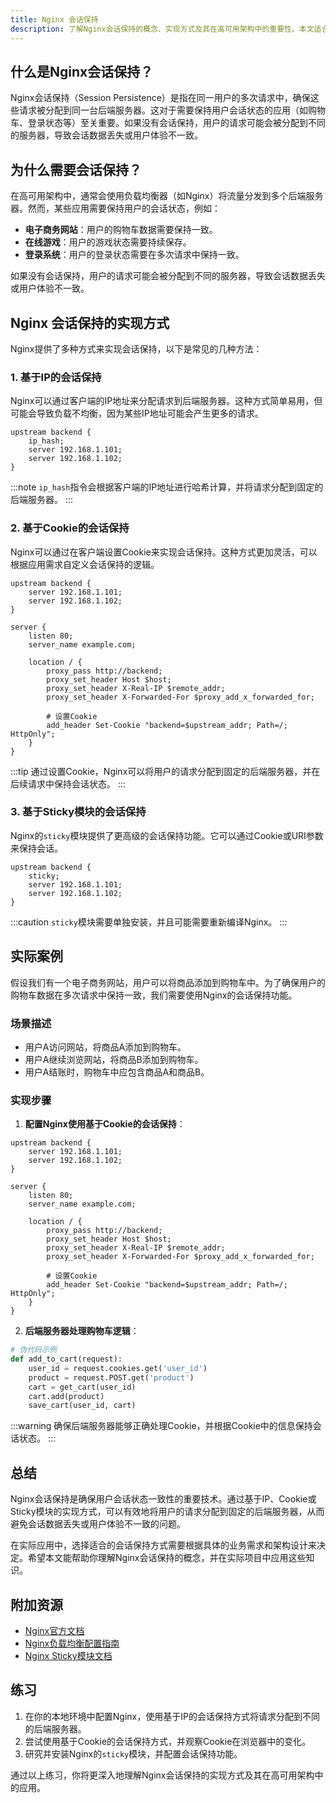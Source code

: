 ```yaml
---
title: Nginx 会话保持
description: 了解Nginx会话保持的概念、实现方式及其在高可用架构中的重要性。本文适合初学者，包含代码示例和实际案例。
---
```


## 什么是Nginx会话保持？

Nginx会话保持（Session Persistence）是指在同一用户的多次请求中，确保这些请求被分配到同一台后端服务器。这对于需要保持用户会话状态的应用（如购物车、登录状态等）至关重要。如果没有会话保持，用户的请求可能会被分配到不同的服务器，导致会话数据丢失或用户体验不一致。

## 为什么需要会话保持？

在高可用架构中，通常会使用负载均衡器（如Nginx）将流量分发到多个后端服务器。然而，某些应用需要保持用户的会话状态，例如：

- **电子商务网站**：用户的购物车数据需要保持一致。
- **在线游戏**：用户的游戏状态需要持续保存。
- **登录系统**：用户的登录状态需要在多次请求中保持一致。

如果没有会话保持，用户的请求可能会被分配到不同的服务器，导致会话数据丢失或用户体验不一致。

## Nginx 会话保持的实现方式

Nginx提供了多种方式来实现会话保持，以下是常见的几种方法：

### 1. 基于IP的会话保持

Nginx可以通过客户端的IP地址来分配请求到后端服务器。这种方式简单易用，但可能会导致负载不均衡，因为某些IP地址可能会产生更多的请求。

```nginx
upstream backend {
    ip_hash;
    server 192.168.1.101;
    server 192.168.1.102;
}
```

:::note
`ip_hash`指令会根据客户端的IP地址进行哈希计算，并将请求分配到固定的后端服务器。
:::

### 2. 基于Cookie的会话保持

Nginx可以通过在客户端设置Cookie来实现会话保持。这种方式更加灵活，可以根据应用需求自定义会话保持的逻辑。

```nginx
upstream backend {
    server 192.168.1.101;
    server 192.168.1.102;
}

server {
    listen 80;
    server_name example.com;

    location / {
        proxy_pass http://backend;
        proxy_set_header Host $host;
        proxy_set_header X-Real-IP $remote_addr;
        proxy_set_header X-Forwarded-For $proxy_add_x_forwarded_for;

        # 设置Cookie
        add_header Set-Cookie "backend=$upstream_addr; Path=/; HttpOnly";
    }
}
```

:::tip
通过设置Cookie，Nginx可以将用户的请求分配到固定的后端服务器，并在后续请求中保持会话状态。
:::

### 3. 基于Sticky模块的会话保持

Nginx的`sticky`模块提供了更高级的会话保持功能。它可以通过Cookie或URI参数来保持会话。

```nginx
upstream backend {
    sticky;
    server 192.168.1.101;
    server 192.168.1.102;
}
```

:::caution
`sticky`模块需要单独安装，并且可能需要重新编译Nginx。
:::

## 实际案例

假设我们有一个电子商务网站，用户可以将商品添加到购物车中。为了确保用户的购物车数据在多次请求中保持一致，我们需要使用Nginx的会话保持功能。

### 场景描述

- 用户A访问网站，将商品A添加到购物车。
- 用户A继续浏览网站，将商品B添加到购物车。
- 用户A结账时，购物车中应包含商品A和商品B。

### 实现步骤

1. **配置Nginx使用基于Cookie的会话保持**：

```nginx
upstream backend {
    server 192.168.1.101;
    server 192.168.1.102;
}

server {
    listen 80;
    server_name example.com;

    location / {
        proxy_pass http://backend;
        proxy_set_header Host $host;
        proxy_set_header X-Real-IP $remote_addr;
        proxy_set_header X-Forwarded-For $proxy_add_x_forwarded_for;

        # 设置Cookie
        add_header Set-Cookie "backend=$upstream_addr; Path=/; HttpOnly";
    }
}
```

2. **后端服务器处理购物车逻辑**：

```python
# 伪代码示例
def add_to_cart(request):
    user_id = request.cookies.get('user_id')
    product = request.POST.get('product')
    cart = get_cart(user_id)
    cart.add(product)
    save_cart(user_id, cart)
```

:::warning
确保后端服务器能够正确处理Cookie，并根据Cookie中的信息保持会话状态。
:::

## 总结

Nginx会话保持是确保用户会话状态一致性的重要技术。通过基于IP、Cookie或Sticky模块的实现方式，可以有效地将用户的请求分配到固定的后端服务器，从而避免会话数据丢失或用户体验不一致的问题。

在实际应用中，选择适合的会话保持方式需要根据具体的业务需求和架构设计来决定。希望本文能帮助你理解Nginx会话保持的概念，并在实际项目中应用这些知识。

## 附加资源

- [Nginx官方文档](https://nginx.org/en/docs/)
- [Nginx负载均衡配置指南](https://docs.nginx.com/nginx/admin-guide/load-balancer/)
- [Nginx Sticky模块文档](https://github.com/nginx-sticky-module/nginx-sticky-module)

## 练习

1. 在你的本地环境中配置Nginx，使用基于IP的会话保持方式将请求分配到不同的后端服务器。
2. 尝试使用基于Cookie的会话保持方式，并观察Cookie在浏览器中的变化。
3. 研究并安装Nginx的`sticky`模块，并配置会话保持功能。

通过以上练习，你将更深入地理解Nginx会话保持的实现方式及其在高可用架构中的应用。